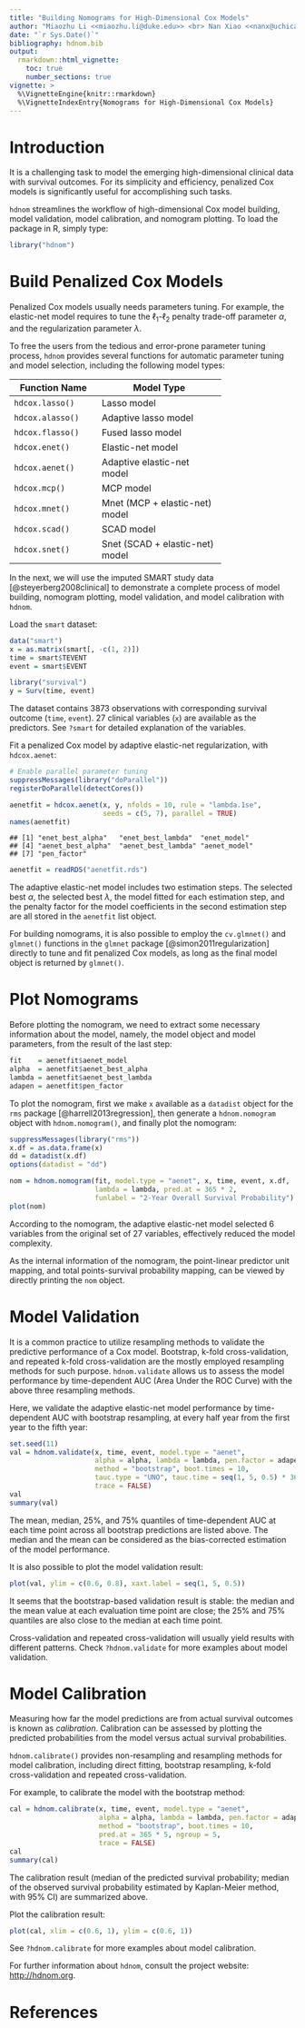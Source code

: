 ```yaml
---
title: "Building Nomograms for High-Dimensional Cox Models"
author: "Miaozhu Li <<miaozhu.li@duke.edu>> <br> Nan Xiao <<nanx@uchicago.edu>>"
date: "`r Sys.Date()`"
bibliography: hdnom.bib
output:
  rmarkdown::html_vignette:
    toc: true
    number_sections: true
vignette: >
  %\VignetteEngine{knitr::rmarkdown}
  %\VignetteIndexEntry{Nomograms for High-Dimensional Cox Models}
---
```


# Introduction

It is a challenging task to model the emerging high-dimensional clinical
data with survival outcomes.
For its simplicity and efficiency, penalized Cox models is significantly
useful for accomplishing such tasks.

`hdnom` streamlines the workflow of high-dimensional Cox model building,
model validation, model calibration, and nomogram plotting.
To load the package in R, simply type:

```r
library("hdnom")
```

# Build Penalized Cox Models

Penalized Cox models usually needs parameters tuning.
For example, the elastic-net model requires to tune the $\ell_1$-$\ell_2$
penalty trade-off parameter $\alpha$, and the regularization parameter
$\lambda$.

To free the users from the tedious and error-prone parameter tuning process,
`hdnom` provides several functions for automatic parameter tuning and
model selection, including the following model types:

+------------------+---------------------------------+
| Function Name    | Model Type                      |
+==================+=================================+
| `hdcox.lasso()`  | Lasso model                     |
+------------------+---------------------------------+
| `hdcox.alasso()` | Adaptive lasso model            |
+------------------+---------------------------------+
| `hdcox.flasso()` | Fused lasso model               |
+------------------+---------------------------------+
| `hdcox.enet()`   | Elastic-net model               |
+------------------+---------------------------------+
| `hdcox.aenet()`  | Adaptive elastic-net model      |
+------------------+---------------------------------+
| `hdcox.mcp()`    | MCP model                       |
+------------------+---------------------------------+
| `hdcox.mnet()`   | Mnet (MCP + elastic-net) model  |
+------------------+---------------------------------+
| `hdcox.scad()`   | SCAD model                      |
+------------------+---------------------------------+
| `hdcox.snet()`   | Snet (SCAD + elastic-net) model |
+------------------+---------------------------------+

In the next, we will use the imputed SMART study data [@steyerberg2008clinical]
to demonstrate a complete process of model building, nomogram plotting,
model validation, and model calibration with `hdnom`.

Load the `smart` dataset:

```r
data("smart")
x = as.matrix(smart[, -c(1, 2)])
time = smart$TEVENT
event = smart$EVENT

library("survival")
y = Surv(time, event)
```

The dataset contains 3873 observations with corresponding survival outcome
(`time`, `event`). 27 clinical variables (`x`) are available as the predictors.
See `?smart` for detailed explanation of the variables.

Fit a penalized Cox model by adaptive elastic-net regularization,
with `hdcox.aenet`:

```r
# Enable parallel parameter tuning
suppressMessages(library("doParallel"))
registerDoParallel(detectCores())

aenetfit = hdcox.aenet(x, y, nfolds = 10, rule = "lambda.1se",
                       seeds = c(5, 7), parallel = TRUE)
names(aenetfit)
```

```
## [1] "enet_best_alpha"   "enet_best_lambda"  "enet_model"
## [4] "aenet_best_alpha"  "aenet_best_lambda" "aenet_model"
## [7] "pen_factor"
```

```r
aenetfit = readRDS("aenetfit.rds")
```

The adaptive elastic-net model includes two estimation steps.
The selected best $\alpha$, the selected best $\lambda$,
the model fitted for each estimation step, and the penalty factor
for the model coefficients in the second estimation step
are all stored in the `aenetfit` list object.

For building nomograms, it is also possible to employ the `cv.glmnet()`
and `glmnet()` functions in the `glmnet` package [@simon2011regularization]
directly to tune and fit penalized Cox models,
as long as the final model object is returned by `glmnet()`.

# Plot Nomograms

Before plotting the nomogram, we need to extract some necessary information
about the model, namely, the model object and model parameters,
from the result of the last step:

```r
fit    = aenetfit$aenet_model
alpha  = aenetfit$aenet_best_alpha
lambda = aenetfit$aenet_best_lambda
adapen = aenetfit$pen_factor
```

To plot the nomogram, first we make `x` available as a `datadist` object
for the `rms` package [@harrell2013regression], then generate a `hdnom.nomogram`
object with `hdnom.nomogram()`, and finally plot the nomogram:

```r
suppressMessages(library("rms"))
x.df = as.data.frame(x)
dd = datadist(x.df)
options(datadist = "dd")

nom = hdnom.nomogram(fit, model.type = "aenet", x, time, event, x.df,
                     lambda = lambda, pred.at = 365 * 2,
                     funlabel = "2-Year Overall Survival Probability")
plot(nom)
```

According to the nomogram, the adaptive elastic-net model selected 6 variables
from the original set of 27 variables, effectively reduced the model complexity.

As the internal information of the nomogram, the point-linear predictor
unit mapping, and total points-survival probability mapping, can be viewed
by directly printing the `nom` object.

# Model Validation

It is a common practice to utilize resampling methods to validate the
predictive performance of a Cox model.
Bootstrap, k-fold cross-validation, and repeated k-fold cross-validation
are the mostly employed resampling methods for such purpose.
`hdnom.validate` allows us to assess the model performance by
time-dependent AUC (Area Under the ROC Curve) with the above three
resampling methods.

Here, we validate the adaptive elastic-net model performance by
time-dependent AUC with bootstrap resampling, at every half year
from the first year to the fifth year:

```r
set.seed(11)
val = hdnom.validate(x, time, event, model.type = "aenet",
                     alpha = alpha, lambda = lambda, pen.factor = adapen,
                     method = "bootstrap", boot.times = 10,
                     tauc.type = "UNO", tauc.time = seq(1, 5, 0.5) * 365,
                     trace = FALSE)
val
summary(val)
```

The mean, median, 25%, and 75% quantiles of time-dependent AUC at each
time point across all bootstrap predictions are listed above.
The median and the mean can be considered as the bias-corrected estimation
of the model performance.

It is also possible to plot the model validation result:

```r
plot(val, ylim = c(0.6, 0.8), xaxt.label = seq(1, 5, 0.5))
```

It seems that the bootstrap-based validation result is stable:
the median and the mean value at each evaluation time point are close;
the 25% and 75% quantiles are also close to the median at each time point.

Cross-validation and repeated cross-validation will usually yield results
with different patterns. Check `?hdnom.validate` for more examples about
model validation.

# Model Calibration

Measuring how far the model predictions are from actual survival outcomes
is known as _calibration_. Calibration can be assessed by plotting the
predicted probabilities from the model versus actual survival probabilities.

`hdnom.calibrate()` provides non-resampling and resampling
methods for model calibration, including direct fitting, bootstrap
resampling, k-fold cross-validation and repeated cross-validation.

For example, to calibrate the model with the bootstrap method:

```r
cal = hdnom.calibrate(x, time, event, model.type = "aenet",
                      alpha = alpha, lambda = lambda, pen.factor = adapen,
                      method = "bootstrap", boot.times = 10,
                      pred.at = 365 * 5, ngroup = 5,
                      trace = FALSE)
cal
summary(cal)
```

The calibration result (median of the predicted survival probability;
median of the observed survival probability estimated by Kaplan-Meier method,
with 95% CI) are summarized above.

Plot the calibration result:

```r
plot(cal, xlim = c(0.6, 1), ylim = c(0.6, 1))
```

See `?hdnom.calibrate` for more examples about model calibration.

For further information about `hdnom`, consult the project website:
[http://hdnom.org](http://hdnom.org).

# References
